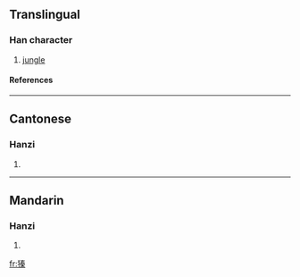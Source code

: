 ==Translingual==
===Han character===
{{Han char|rn=94|rad=犬|as=10|sn=13|four=4529<sub>4</sub>|canj=大竹手大木 (KHQKD)}}
# [[jungle]]
====References====
{{Han ref|kx=0717.111|dkj=20619|hdz=21361.120|uh=7349|ud=29513|bh=DEB0|bd=57008}}

----
==Cantonese==
===Hanzi===
{{yue-hanzi|jyut=|y=jeun1}}
# {{defn|Cantonese}}

----
==Mandarin==
===Hanzi===
{{cmn-hanzi|pin=[[zhēn]] ([[zhen1]])|wg=chen<sup>1</sup>}}
# {{defn|Mandarin}}

[[fr:獉]]